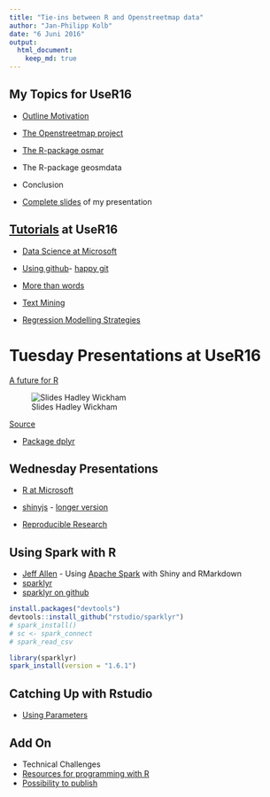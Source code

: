 ```yaml
---
title: "Tie-ins between R and Openstreetmap data"
author: "Jan-Philipp Kolb"
date: "6 Juni 2016"
output:
  html_document:
    keep_md: true
---
```



## My Topics for UseR16

- [Outline Motivation](https://github.com/Japhilko/UseR16/blob/master/slides/A_Intro.Rmd)
- [The Openstreetmap project](https://github.com/Japhilko/UseR16/blob/master/slides/B_Openstreetmap.md)
- [The R-package osmar](https://github.com/Japhilko/UseR16/blob/master/slides/C_osmar_example.md)
- The R-package geosmdata
- Conclusion

- [Complete slides](https://github.com/Japhilko/UseR16/blob/master/slides/Kolb_user16.pdf) of my presentation

## [Tutorials](http://blog.revolutionanalytics.com/2016/06/the-user-2016-tutorials.html) at UseR16

- [Data Science at Microsoft](https://azure.microsoft.com/en-us/documentation/articles/machine-learning-data-science-provision-vm/)

- [Using github](http://user2016.org/tutorials/01.html)- [happy git](http://happygitwithr.com/workshops.html#user-2016-stanford)

- [More than words](http://algo.scu.edu/~sanjivdas/Temp/user2016/)

- [Text Mining](http://algo.scu.edu/~sanjivdas/Temp/user2016/)

- [Regression Modelling Strategies](http://biostat.mc.vanderbilt.edu/wiki/Main/RmS)

# Tuesday Presentations at UseR16

[A future for R](http://www.r-bloggers.com/a-future-for-r-slides-from-user-2016/)

![Slides Hadley Wickham](figure/HadleySlide.jpg)

[Source](http://varianceexplained.org/files/DavidRobinsonBroomUseR2016.pdf)

- [Package dplyr](https://blog.rstudio.org/2016/06/27/dplyr-0-5-0/)


## Wednesday Presentations

- [R at Microsoft](https://channel9.msdn.com/Events/useR-international-R-User-conference/useR2016/Changing-lives-with-Data-Science-at-Microsoft)

- [shinyjs](http://deanattali.com/shinyjs-user-2016/) - [longer version](http://deanattali.com/shinyjs-shinydevcon-2016/)

- [Reproducible Research](https://channel9.msdn.com/Events/useR-international-R-User-conference/useR2016/GNU-make-for-reproducible-data-analysis-using-R-and-other-statistical-software)

## Using Spark with R

- [Jeff Allen](https://twitter.com/trestlejeff) - Using [Apache Spark](http://spark.apache.org/) with Shiny and RMarkdown
- [sparklyr](http://spark.rstudio.com/extensions.html)
- [sparklyr on github](https://github.com/rstudio/sparklyr)


```r
install.packages("devtools")
devtools::install_github("rstudio/sparklyr")
# spark_install()
# sc <- spark_connect
# spark_read_csv

library(sparklyr)
spark_install(version = "1.6.1")
```


## Catching Up with Rstudio

- [Using Parameters](http://rmarkdown.rstudio.com/developer_parameterized_reports.html)

## Add On 

- Technical Challenges
- [Resources for programming with R](http://www.r-bloggers.com/my-main-resources-for-r-programming/)
- [Possibility to publish](http://f1000research.com/)
